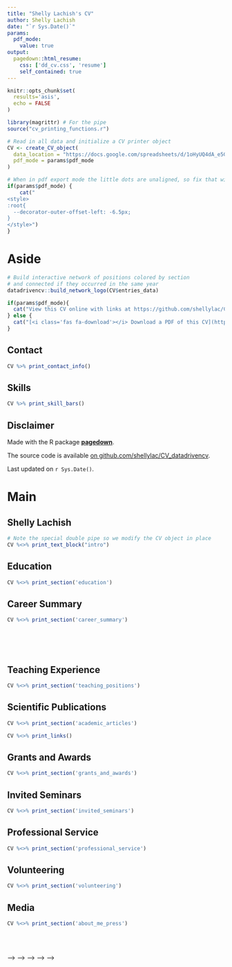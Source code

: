 ```yaml
---
title: "Shelly Lachish's CV"
author: Shelly Lachish
date: "`r Sys.Date()`"
params:
  pdf_mode:
    value: true
output:
  pagedown::html_resume:
    css: ['dd_cv.css', 'resume']
    self_contained: true
---
```


```r
knitr::opts_chunk$set(
  results='asis', 
  echo = FALSE
)

library(magrittr) # For the pipe
source("cv_printing_functions.r")

# Read in all data and initialize a CV printer object
CV <- create_CV_object(
  data_location = "https://docs.google.com/spreadsheets/d/1oHyUQ4dA_e5G2WHl8p2nszinrBz6gKxsR5Xve_P09Gs",  
  pdf_mode = params$pdf_mode
)

```


```r
# When in pdf export mode the little dots are unaligned, so fix that with some conditional CSS.
if(params$pdf_mode) {
    cat("
<style>
:root{
  --decorator-outer-offset-left: -6.5px;
}
</style>")
}
```


Aside
================================================================================

```r
# Build interactive network of positions colored by section
# and connected if they occurred in the same year
datadrivencv::build_network_logo(CV$entries_data)
```


```r
if(params$pdf_mode){
  cat("View this CV online with links at https://github.com/shellylac/CV_datadrivencv/ShellyL_cv.pdf")
} else {
  cat("[<i class='fas fa-download'></i> Download a PDF of this CV](https://github.com/shellylac/CV_datadrivencv/ShellyL_cv.pdf)")
}
```

Contact {#contact}
--------------------------------------------------------------------------------

```r
CV %>% print_contact_info()
```



Skills {#skills}
--------------------------------------------------------------------------------

```r
CV %>% print_skill_bars()
```



Disclaimer {#disclaimer}
--------------------------------------------------------------------------------

Made with the R package [**pagedown**](https://github.com/rstudio/pagedown). 

The source code is available [on github.com/shellylac/CV_datadrivencv](https://github.com/shellylac/CV_datadrivencv).

Last updated on `r Sys.Date()`.



Main
================================================================================

Shelly Lachish {#title}
--------------------------------------------------------------------------------

```r
# Note the special double pipe so we modify the CV object in place
CV %<>% print_text_block("intro") 
```



Education {data-icon=graduation-cap data-concise=true}
--------------------------------------------------------------------------------

```r
CV %<>% print_section('education')
```



Career Summary {data-icon=laptop}
--------------------------------------------------------------------------------

```r
CV %<>% print_section('career_summary')
```


<!-- These breaks just force a new page so section doesnt get cut off -->
<br>
<br>
<br>

Teaching Experience {data-icon=chalkboard-teacher}
--------------------------------------------------------------------------------

<!-- ::: aside -->
<!-- ```{r} -->
<!-- CV %<>% print_text_block('teaching_experience_aside') -->
<!-- ``` -->
<!-- ::: -->

```r
CV %<>% print_section('teaching_positions')
```


Scientific Publications {data-icon=book}
--------------------------------------------------------------------------------

```r
CV %<>% print_section('academic_articles')
```


```r
CV %<>% print_links()
```


Grants and Awards {data-icon=medal}
--------------------------------------------------------------------------------

```r
CV %<>% print_section('grants_and_awards')
```


Invited Seminars {data-icon=comments}
--------------------------------------------------------------------------------

```r
CV %<>% print_section('invited_seminars')
```


Professional Service {data-icon=group}
--------------------------------------------------------------------------------

```r
CV %<>% print_section('professional_service')
```


Volunteering {data-icon=hands-helping}
--------------------------------------------------------------------------------

```r
CV %<>% print_section('volunteering')
```


Media {data-icon=newspaper}
--------------------------------------------------------------------------------

```r
CV %<>% print_section('about_me_press')
```


<br>
<br>


<!-- Industry Experience {data-icon=suitcase} -->
<!-- -------------------------------------------------------------------------------- -->

<!-- ::: aside -->
<!-- ```{r} -->
<!-- CV %<>% print_text_block('industy_experience_aside') -->
<!-- ``` -->
<!-- ::: -->

<!-- ```{r} -->
<!-- CV %<>% print_section('industry_positions') -->
<!-- ``` -->



<!-- Selected Data Science Writing {data-icon=chart-line} -->
<!-- -------------------------------------------------------------------------------- -->

<!-- <!-- ::: aside --> -->
<!-- <!-- ```{r} --> -->
<!-- <!-- CV %<>% print_text_block('data_science_writing_aside') --> -->
<!-- <!-- ``` --> -->
<!-- <!-- ::: --> -->

<!-- ```{r} -->
<!-- CV %<>% print_section('data_science_writings') -->
<!-- ``` -->



<!-- Selected Press (By)  {data-icon=newspaper} -->
<!-- -------------------------------------------------------------------------------- -->

<!-- ```{r} -->
<!-- CV %<>% print_section('by_me_press') -->
<!-- ``` -->




